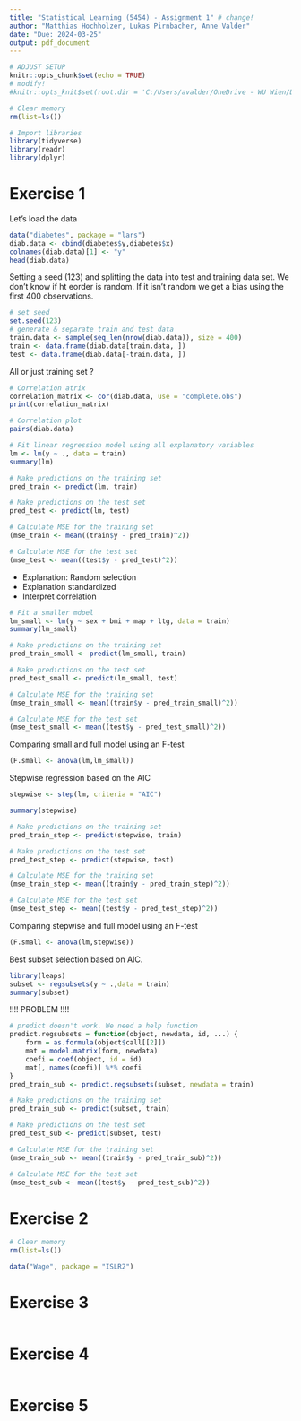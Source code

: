 ```yaml
---
title: "Statistical Learning (5454) - Assignment 1" # change! 
author: "Matthias Hochholzer, Lukas Pirnbacher, Anne Valder"
date: "Due: 2024-03-25"
output: pdf_document
---
```


```r
# ADJUST SETUP 
knitr::opts_chunk$set(echo = TRUE)
# modify! 
#knitr::opts_knit$set(root.dir = 'C:/Users/avalder/OneDrive - WU Wien/Documents/Study/SoSe_24/Statistical Learning/assignments/StatL_5454/A1')
```

<!-- This is an R Markdown document. Markdown is a simple formatting syntax for authoring HTML, PDF, and MS Word documents. For more details on using R Markdown see <http://rmarkdown.rstudio.com>. -->

<!-- When you click the **Knit** button a document will be generated that includes both content as well as the output of any embedded R code chunks within the document. You can embed an R code chunk like this: -->

<!-- Note that the `echo = FALSE` parameter was added to the code chunk to prevent printing of the R code that generated the plot. -->

```r
# Clear memory
rm(list=ls())
```

```r
# Import libraries
library(tidyverse)
library(readr)
library(dplyr)
```

# Exercise 1

Let's load the data
```r
data("diabetes", package = "lars")
diab.data <- cbind(diabetes$y,diabetes$x)
colnames(diab.data)[1] <- "y"
head(diab.data)
```

Setting a seed (123) and splitting the data into test and training data set. We don't know if ht eorder is random. If it isn't random we get a bias using the first 400 observations.
```r
# set seed
set.seed(123)
# generate & separate train and test data 
train.data <- sample(seq_len(nrow(diab.data)), size = 400)
train <- data.frame(diab.data[train.data, ])
test <- data.frame(diab.data[-train.data, ])
```

All or just training set ?
```r
# Correlation atrix
correlation_matrix <- cor(diab.data, use = "complete.obs")
print(correlation_matrix)

# Correlation plot
pairs(diab.data)
```

```r
# Fit linear regression model using all explanatory variables
lm <- lm(y ~ ., data = train)
summary(lm)

```
```r
# Make predictions on the training set
pred_train <- predict(lm, train)

# Make predictions on the test set
pred_test <- predict(lm, test)

# Calculate MSE for the training set
(mse_train <- mean((train$y - pred_train)^2))

# Calculate MSE for the test set
(mse_test <- mean((test$y - pred_test)^2))

```

-   Explanation: Random selection
-   Explanation standardized
-   Interpret correlation

```r
# Fit a smaller mdoel
lm_small <- lm(y ~ sex + bmi + map + ltg, data = train)
summary(lm_small)
```

```r
# Make predictions on the training set
pred_train_small <- predict(lm_small, train)

# Make predictions on the test set
pred_test_small <- predict(lm_small, test)

# Calculate MSE for the training set
(mse_train_small <- mean((train$y - pred_train_small)^2))

# Calculate MSE for the test set
(mse_test_small <- mean((test$y - pred_test_small)^2))

```
Comparing small and full model using an F-test

```r

(F.small <- anova(lm,lm_small))

```

Stepwise regression based on the AIC
```r
stepwise <- step(lm, criteria = "AIC")
```
```r
summary(stepwise)
```

```r
# Make predictions on the training set
pred_train_step <- predict(stepwise, train)

# Make predictions on the test set
pred_test_step <- predict(stepwise, test)

# Calculate MSE for the training set
(mse_train_step <- mean((train$y - pred_train_step)^2))

# Calculate MSE for the test set
(mse_test_step <- mean((test$y - pred_test_step)^2))

```
Comparing stepwise and full model using an F-test

```r

(F.small <- anova(lm,stepwise))

```

Best subset selection based on AIC.

```r

library(leaps)
subset <- regsubsets(y ~ .,data = train)
summary(subset)
```

!!!! PROBLEM !!!!

```r
# predict doesn't work. We need a help function
predict.regsubsets = function(object, newdata, id, ...) {
    form = as.formula(object$call[[2]])
    mat = model.matrix(form, newdata)
    coefi = coef(object, id = id)
    mat[, names(coefi)] %*% coefi
}
pred_train_sub <- predict.regsubsets(subset, newdata = train)

# Make predictions on the training set
pred_train_sub <- predict(subset, train)

# Make predictions on the test set
pred_test_sub <- predict(subset, test)

# Calculate MSE for the training set
(mse_train_sub <- mean((train$y - pred_train_sub)^2))

# Calculate MSE for the test set
(mse_test_sub <- mean((test$y - pred_test_sub)^2))

```




# Exercise 2

```r
# Clear memory
rm(list=ls())

data("Wage", package = "ISLR2")

```

# Exercise 3

```r

```

# Exercise 4

```r

```

# Exercise 5

```r

```
